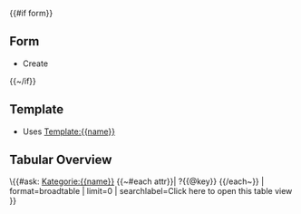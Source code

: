 {{description}}
{{#if form}}

==Form==
* Create [[Hat Standardformular::{{name}}|{{title}}]]
{{~/if}}

==Template==
* Uses [[Template:{{name}}]]

==Tabular Overview==
\{{#ask: [[Kategorie:{{name}}]]
{{~#each attr}}| ?{{@key}}
{{/each~}}
| format=broadtable
| limit=0
| searchlabel=Click here to open this table view
}}
